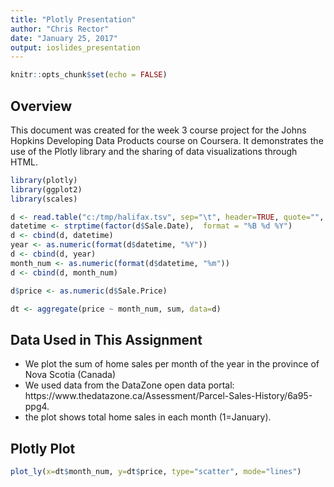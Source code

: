 ---
title: "Plotly Presentation"
author: "Chris Rector"
date: "January 25, 2017"
output: ioslides_presentation
---

```{r setup, include=FALSE}
knitr::opts_chunk$set(echo = FALSE)
```

## Overview

This document was created for the week 3 course project for the Johns Hopkins Developing Data Products course on Coursera. It demonstrates the use of the Plotly library and the sharing of data visualizations through HTML.


```{r dataload, echo=FALSE, message=FALSE, warning=FALSE}
library(plotly)
library(ggplot2)
library(scales)

d <- read.table("c:/tmp/halifax.tsv", sep="\t", header=TRUE, quote="", comment.char="")
datetime <- strptime(factor(d$Sale.Date),  format = "%B %d %Y")
d <- cbind(d, datetime)
year <- as.numeric(format(d$datetime, "%Y"))
d <- cbind(d, year)
month_num <- as.numeric(format(d$datetime, "%m"))
d <- cbind(d, month_num)

d$price <- as.numeric(d$Sale.Price)

dt <- aggregate(price ~ month_num, sum, data=d)
```

## Data Used in This Assignment

- We plot the sum of home sales per month of the year in the province of Nova Scotia (Canada)
- We used data from the DataZone open data portal: https://www.thedatazone.ca/Assessment/Parcel-Sales-History/6a95-ppg4.
- the plot shows total home sales in each month (1=January).


## Plotly Plot


```{r viz, echo=TRUE, message=FALSE, warning=FALSE}

plot_ly(x=dt$month_num, y=dt$price, type="scatter", mode="lines")

```

